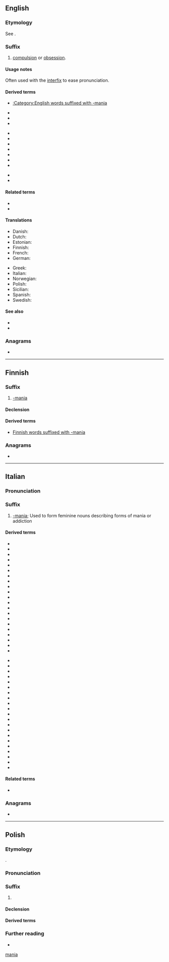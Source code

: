 {{also|mania|Mania|manía|mânià|mânia|-manía|manią|-mania|-manią}}
==English==

===Etymology===
{{root|en|ine-pro|*men-|id=think}}
See {{m|en|mania}}.

===Suffix===
{{head|en|suffixes}}

# [[compulsion]] or [[obsession]].

====Usage notes====
Often used with the [[interfix]] {{m|en|-o-}} to ease pronunciation.

====Derived terms====
* [[:Category:English words suffixed with -mania]]
{{rel-top3|Terms derived from "-mania"}}
* {{l|en|andromania}}
* {{l|en|anglomania}}
* {{l|en|aphrodisiomania}}
{{rel-mid3}}
* {{l|en|cacodemomania}}
* {{l|en|catapedamania}}
* {{l|en|cytheromania}}
* {{l|en|dacnomania}}
* {{l|en|enosimania}}
* {{l|en|onomamania}}
* {{l|en|parousiamania}}
{{rel-mid3}}
* {{l|en|phonomania}}
* {{l|en|sebastomania}}
{{rel-bottom}}

====Related terms====
* {{l|en|-mane}}
* {{l|en|-maniac}}

====Translations====
{{trans-top|indicating a compulsion or obsession}}
* Danish: {{t|da|-mani|c}}
* Dutch: {{t+|nl|-manie|f}}
* Estonian: {{t+|et|-maania}}
* Finnish: {{t|fi|-mania}}
* French: {{t+|fr|-manie}}
* German: {{t+|de|-manie|f}}
{{trans-mid}}
* Greek: {{t+|el|-μανία}}
* Italian: {{t+|it|-mania}}
* Norwegian: {{t|no|-mani|m}}
* Polish: {{t+|pl|-mania|f}}
* Sicilian: {{t+|scn|-manìa}}
* Spanish: {{t+|es|-manía|f}}
* Swedish: {{t|sv|-mani}}
{{trans-bottom}}

====See also====
* {{l|en|mania}}
* {{l|en|maniac}}

===Anagrams===
* {{anagrams|en|a=aaimn|Amina|Maina|amain|amnia|anima}}

[[Category:English suffixes|mania]]

----

==Finnish==

===Suffix===
{{head|fi|suffix}}
# [[#English|-mania]]

====Declension====
{{fi-decl-kulkija|-mani|a}}

====Derived terms====
* [[:Category:Finnish words suffixed with -mania|Finnish words suffixed with -mania]]

===Anagrams===
* {{anagrams|fi|a=aaimn|Naima|aamin|maani|maina}}

----

==Italian==

===Pronunciation===
{{it-pr|-manìa}}

===Suffix===
{{head|it|suffix}}

# [[#English|-mania]]; Used to form feminine nouns describing forms of mania or addiction

====Derived terms====
{{rel-top}}
* {{l|it|andromania}}
* {{l|it|anglomania}}
* {{l|it|bibliomania}}
* {{l|it|cleptomania}}
* {{l|it|cocainomania}}
* {{l|it|dacnomania}}
* {{l|it|demonomania}}
* {{l|it|dipsomania}}
* {{l|it|dromomania}}
* {{l|it|eleutheromania}}
* {{l|it|eroinomania}}
* {{l|it|erotomania}}
* {{l|it|esoteromania}}
* {{l|it|esteromania}}
* {{l|it|estromania}}
* {{l|it|eteromania}}
* {{l|it|gallomania}}
* {{l|it|ginecomania}}
* {{l|it|glossomania}}
* {{l|it|grafomania}}
* {{l|it|lipemania}}
{{rel-mid}}
* {{l|it|megalomania}}
* {{l|it|melomania}}
* {{l|it|metromania}}
* {{l|it|mitomania}}
* {{l|it|monomania}}
* {{l|it|morfinomania}}
* {{l|it|musicomania}}
* {{l|it|ninfomania}}
* {{l|it|nosomania}}
* {{l|it|oniomania}}
* {{l|it|onomatomania}}
* {{l|it|oppiomania}}
* {{l|it|piromania}}
* {{l|it|querulomania}}
* {{l|it|rambomania}}
* {{l|it|ritmomania}}
* {{l|it|schizomania}}
* {{l|it|sessuomania}}
* {{l|it|sitiomania}}
* {{l|it|sitomania}}
* {{l|it|tossicomania}}
{{rel-bottom}}

====Related terms====
* {{l|it|-mane}}

===Anagrams===
* {{anagrams|it|a=aaimn|Manai|anima}}

----
{{also|}}
==Polish==

===Etymology===
{{der+|pl|grc|μανία}}.

===Pronunciation===
{{pl-p}}

===Suffix===
{{head|pl|suffix|g=f}}

# {{non-gloss definition|[[-mania]]}}
#: {{suffixusex|pl|auto-|automania}}

====Declension====
{{pl-decl-noun-f|tantum=s}}

====Derived terms====
{{suffixsee|pl}}

===Further reading===
* {{R:pl:PWN}}